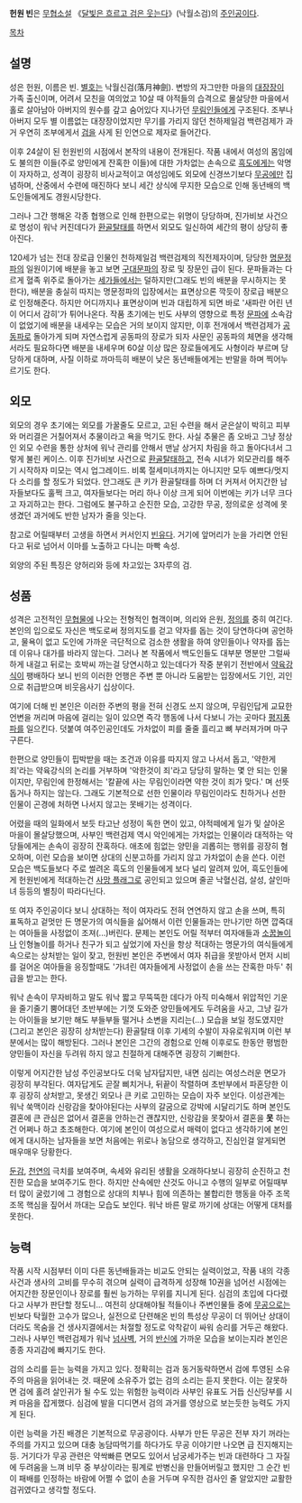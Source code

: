 '''헌원 빈'''은 [[무협소설]] 《[[달빛은 흐르고 검은 웃는다]]》(낙월소검)의 [[주인공]]이다.

[[목차]]
== 설명 ==
성은 헌원, 이름은 빈. [[별호]]는 낙월신검(落月神劍). 변방의 자그만한 마을의 [[대장장이]] 가족 출신이며, 어려서 모친을 여의었고 10살 때 야적들의 습격으로 몰살당한 마을에서 홀로 살아남아 아버지의 원수를 갚고 숨어있다 지나가던 [[무림인]]들에게 구조된다. 조부나 아버지 모두 별 이름없는 대장장이었지만 무기를 가리지 않던 천하제일검 백련검제가 과거 우연히 조부에게서 [[검]]을 사게 된 인연으로 제자로 들어간다.

이후 24살이 된 헌원빈의 시점에서 본작의 내용이 전개된다. 작품 내에서 여성의 몸임에도 불의한 이들(주로 양민에게 잔혹한 이들)에 대한 가차없는 손속으로 [[흑도]]에게는 악명이 자자하고, 성격이 굉장히 비사교적이고 여성임에도 외모에 신경쓰기보다 [[무공]]에만 집념하며, 산중에서 수련에 매진하다 보니 세간 상식에 무지한 모습으로 인해 동년배의 백도인들에게도 경원시당한다.

그러나 그간 행해온 각종 협행으로 인해 한편으로는 위명이 당당하며, 진가비보 사건으로 명성이 워낙 커진데다가 [[환골탈태]]를 하면서 외모도 일신하여 세간의 평이 상당히 좋아진다.

120세가 넘는 전대 장로급 인물인 천하제일검 백련검제의 직전제자이며, 당당한 [[정파|명문정파]]의 일원이기에 배분을 놓고 보면 [[구파일방|구대문파]]의 장로 및 장문인 급이 된다. 문파들과는 다르게 혈족 위주로 돌아가는 [[무림세가|세가]]들에서는 덜하지만(그래도 빈의 배분을 무시하지는 못한다), 배분을 충실히 따지는 명문정파의 입장에서는 표면상으론 깍듯이 장로급 배분으로 인정해준다. 하지만 어디까지나 표면상이며 빈과 대립하게 되면 바로 '새파란 어린 년이 어디서 감히'가 튀어나온다. 작품 초기에는 빈도 사부의 영향으로 특정 [[문파]]에 소속감이 없었기에 배분을 내세우는 모습은 거의 보이지 않지만, 이후 전개에서 백련검제가 [[공동파]]로 돌아가게 되며 자연스럽게 공동파의 장로가 되자 사문인 공동파의 체면을 생각해서라도 필요하다면 배분을 내세우며 60살 이상 많은 장로들에게도 사형이라 부르며 당당하게 대하며, 사질 이하로 까마득히 배분이 낮은 동년배들에게는 반말을 하며 찍어누르기도 한다.

== 외모 ==
외모의 경우 초기에는 외모를 가꿀줄도 모르고, 고된 수련을 해서 굳은살이 박히고 피부와 머리결은 거칠어져서 추물이라고 욕을 먹기도 한다. 사실 추물은 좀 오바고 그냥 정상인 외모 수련을 통한 상처에 워낙 관리를 안해서 맨날 상거지 차림을 하고 돌아다녀서 그렇게 불린 케이스. 이후 진가비보 사건으로 [[환골탈태]]하고, 전속 시녀가 외모관리를 해주기 시작하자 미모는 역시 업그레이드. 비록 절세미녀까지는 아니지만 모두 예쁘다/멋지다 소리를 할 정도가 되었다. 안그래도 큰 키가 환골탈태를 하며 더 커져서 어지간한 남자들보다도 훌쩍 크고, 여자들보다는 머리 하나 이상 크게 되어 이번에는 키가 너무 크다고 자괴하고는 한다. 그럼에도 불구하고 순진한 모습, 고강한 무공, 정의로운 성격에 못생겼던 과거에도 반한 남자가 줄을 잇는다.

참고로 어릴때부터 고생을 하면서 커서인지 [[빈유]]다. 거기에 앞머리가 눈을 가리면 안된다고 뒤로 넘어서 이마를 노출하고 다니는 마빡 속성. 

외양의 주된 특징은 양허리와 등에 차고있는 3자루의 검. 

== 성품 ==
성격은 고전적인 [[무협물]]에 나오는 전형적인 협객이며, 의리와 은원, [[정의]]를 중히 여긴다. 본인의 입으로도 자신은 백도로써 정의지도를 걷고 약자를 돕는 것이 당연하다며 공언하고, 물욕이 없고 도인에 가까운 극단적으로 검소한 생활을 하여 양민들이나 약자를 돕는데 이유나 대가를 바라지 않는다. 그러나 본 작품에서 백도인들도 대부분 명분만 그럴싸하게 내걸고 뒤로는 호박씨 까는걸 당연시하고 있는데다가 작중 분위기 전반에서 [[약육강식]]이 팽배하다 보니 빈의 이러한 언행은 주변 뿐 아니라 도움받는 입장에서도 기인, 괴인으로 취급받으며 비웃음사기 십상이다.

여기에 더해 빈 본인은 이러한 주변의 평을 전혀 신경도 쓰지 않으며, 무림인답게 교묘한 언변을 꺼리며 마음에 걸리는 일이 있으면 즉각 행동에 나서 다보니 가는 곳마다 [[평지풍파]]를 일으킨다. 덧붙여 여주인공인데도 가차없이 피를 줄줄 흘리고 뼈 부러져가며 마구 구른다.

한편으로 양민들이 핍박받을 때는 조건과 이유를 따지지 않고 나서서 돕고, '약한게 죄'라는 약육강식의 논리를 거부하며 '악한것이 죄'라고 당당히 말하는 몇 안 되는 인물이지만, 무림인에 한정해서는 '칼끝에 사는 무림인이라면 약한 것이 죄가 맞다.' 며 선뜻 돕거나 하지는 않는다. 그래도 기본적으로 선한 인물이라 무림인이라도 친하거나 선한 인물이 곤경에 처하면 나서지 않고는 못배기는 성격이다.

어렸을 때의 일화에서 보듯 타고난 성정이 독한 면이 있고, 야적떼에게 일가 및 살아온 마을이 몰살당했으며, 사부인 백련검제 역시 악인에게는 가차없는 인물이라 대적하는 악당들에게는 손속이 굉장히 잔혹하다. 애초에 힘없는 양민을 괴롭히는 행위를 굉장히 혐오하며, 이런 모습을 보이면 상대의 신분고하를 가리지 않고 가차없이 손을 쓴다. 이런 모습은 백도들보다 주로 썰려온 흑도의 인물들에게 보다 널리 알려져 있어, 흑도인들에게 헌원빈에게 적대하는건 [[사망 플래그]]로 공인되고 있으며 줄곧 낙혈신검, 살성, 살인마녀 등등의 별칭이 따라다닌다.

또 여자 주인공이다 보니 상대하는 적이 여자라도 전혀 연연하지 않고 손을 쓰며, 특히 표독하고 겉멋만 든 명문가의 여식들을 싫어해서 이런 인물들과는 만나기만 하면 깝죽대는 여아들을 사정없이 조져(...)버린다. 문제는 본인도 어릴 적부터 여자애들과 [[소꿉놀이]]나 인형놀이를 하거나 친구가 되고 싶었기에 자신을 항상 적대하는 명문가의 여식들에게 속으로는 상처받는 일이 잦고, 헌원빈 본인은 주변에서 여자 취급을 못받아서 먼저 시비를 걸어온 여아들을 응징할때도 '가녀린 여자들에게 사정없이 손을 쓰는 잔혹한 마두' 취급을 받고는 한다.

워낙 손속이 무자비하고 말도 워낙 짧고 무뚝뚝한 데다가 아직 미숙해서 위압적인 기운을 줄기줄기 뿜어대던 초반부에는 기껏 도와준 양민들에게도 두려움을 사고, 그냥 길가는 아이들을 보기만 해도 부들부들 떨거나 소변을 지리는(...) 모습을 보일 정도였지만(그리고 본인은 굉장히 상처받는다) 환골탈태 이후 기세의 수발이 자유로워지며 이런 부분에서는 많이 해방된다. 그러나 본인은 그간의 경험으로 인해 이후로도 한동안 평범한 양민들이 자신을 두려워 하지 않고 친절하게 대해주면 굉장히 기뻐한다.

이렇게 어지간한 남성 주인공보다도 더욱 남자답지만, 내면 심리는 여성스러운 면모가 굉장히 부각된다. 여자답게도 곧잘 삐치거나, 뒤끝이 작렬하며 초반부에서 파혼당한 이후 굉장히 상처받고, 못생긴 외모나 큰 키로 고민하는 모습이 자주 보인다. 이성관계는 워낙 쑥맥이라 신랑감을 찾아야된다는 사부의 갈굼으로 강박에 시달리기도 하며 본인도 결혼에 큰 관심은 없어서 결혼을 안하는건 괜찮지만, 신랑감을 못찾아서 결혼을 '''못''' 하는건 어쩌나 하고 초조해한다. 여기에 본인이 여성으로서 매력이 없다고 생각하기에 본인에게 대시하는 남자들을 보면 처음에는 위로나 농담으로 생각하고, 진심인걸 알게되면 매우매우 당황한다.

[[둔감]], [[천연]]의 극치를 보여주며, 속세와 유리된 생활을 오래하다보니 굉장히 순진하고 천진한 모습을 보여주기도 한다. 하지만 산속에만 산것도 아니고 수행의 일부로 어릴때부터 많이 굴렀기에 그 경험으로 상대의 치부나 힘에 의존하는 불합리한 행동을 아주 조목조목 핵심을 짚어서 까대는 모습도 보인다. 워낙 바른 말로 까기에 상대는 어떻게 대처를 못한다. 

== 능력 ==
작품 시작 시점부터 이미 다른 동년배들과는 비교도 안되는 실력이었고, 작품 내의 각종 사건과 생사의 고비를 무수히 겪으며 실력이 급격하게 성장해 10권을 넘어선 시점에는 어지간한 장문인이나 장로를 훨씬 능가하는 무위를 지니게 된다. 심검의 초입에 다다렸다고 사부가 판단할 정도니... 여전히 상대해야될 적들이나 주변인물들 중에 [[무공]]으로는 빈보다 탁월한 고수가 많으나, 실전으로 단련해온 빈의 특성상 무공이 더 뛰어난 상대이더라도 목숨을 건 생사지결에서는 처절할 정도로 악착같이 싸워 승리를 거두곤 해왔다. 그러나 사부인 백련검제가 워낙 [[넘사벽]], 거의 [[반신]]에 가까운 모습을 보이는지라 본인은 종종 자괴감에 빠지기도 한다.

검의 소리를 듣는 능력을 가지고 있다. 정확히는 검과 동거동락하면서 검에 투영된 소유주의 마음을 읽어내는 것. 때문에 소유주가 없는 검의 소리는 듣지 못한다. 이는 잘못하면 검에 홀려 살인귀가 될 수도 있는 위험한 능력이라 사부인 유표도 거듭 신신당부를 시켜 마음을 잡게했다. 심검에 발을 디디면서 검의 과거를 영상으로 보는듯한 능력도 가지게 된다. 

이런 능력을 가진 배경은 기본적으로 무공광이다. 사부가 만든 무공은 전부 자기 꺼라는 주의를 가지고 있으며 대충 농담따먹기를 하다가도 무공 이야기만 나오면 급 진지해지는 등. 거기다가 무공 관련은 약싹빠른 면모도 있어서 남궁세가주는 빈과 대련하다 그 자질에 두려움을 느껴 비무 중 부상이라는 핑계로 반병신을 만들어버릴고 했지만 그 순간 빈이 패배를 인정하는 바람에 어쩔 수 없이 손을 거두며 우직한 검사인 줄 알았지만 교활한 검귀였다고 생각할 정도다. 
